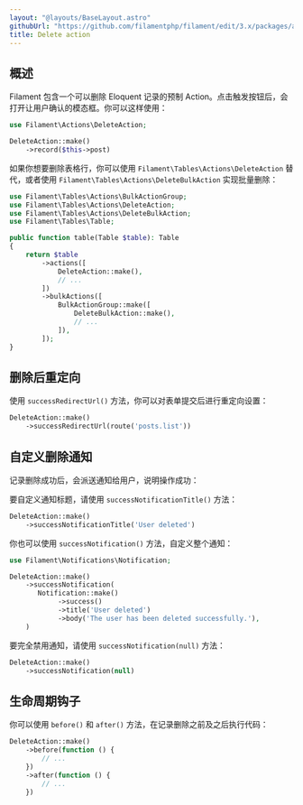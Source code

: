 ```yaml
---
layout: "@layouts/BaseLayout.astro"
githubUrl: "https://github.com/filamentphp/filament/edit/3.x/packages/actions/docs/07-prebuilt-actions/04-delete.md"
title: Delete action
---
```


## 概述

Filament 包含一个可以删除 Eloquent 记录的预制 Action。点击触发按钮后，会打开让用户确认的模态框。你可以这样使用：

```php
use Filament\Actions\DeleteAction;

DeleteAction::make()
    ->record($this->post)
```

如果你想要删除表格行，你可以使用 `Filament\Tables\Actions\DeleteAction` 替代，或者使用 `Filament\Tables\Actions\DeleteBulkAction` 实现批量删除：

```php
use Filament\Tables\Actions\BulkActionGroup;
use Filament\Tables\Actions\DeleteAction;
use Filament\Tables\Actions\DeleteBulkAction;
use Filament\Tables\Table;

public function table(Table $table): Table
{
    return $table
        ->actions([
            DeleteAction::make(),
            // ...
        ])
        ->bulkActions([
            BulkActionGroup::make([
                DeleteBulkAction::make(),
                // ...
            ]),
        ]);
}
```

## 删除后重定向

使用 `successRedirectUrl()` 方法，你可以对表单提交后进行重定向设置：

```php
DeleteAction::make()
    ->successRedirectUrl(route('posts.list'))
```

## 自定义删除通知

记录删除成功后，会派送通知给用户，说明操作成功：

要自定义通知标题，请使用 `successNotificationTitle()` 方法：

```php
DeleteAction::make()
    ->successNotificationTitle('User deleted')
```

你也可以使用 `successNotification()` 方法，自定义整个通知：

```php
use Filament\Notifications\Notification;

DeleteAction::make()
    ->successNotification(
       Notification::make()
            ->success()
            ->title('User deleted')
            ->body('The user has been deleted successfully.'),
    )
```

要完全禁用通知，请使用 `successNotification(null)` 方法：

```php
DeleteAction::make()
    ->successNotification(null)
```

## 生命周期钩子

你可以使用 `before()` 和 `after()` 方法，在记录删除之前及之后执行代码：

```php
DeleteAction::make()
    ->before(function () {
        // ...
    })
    ->after(function () {
        // ...
    })
```
